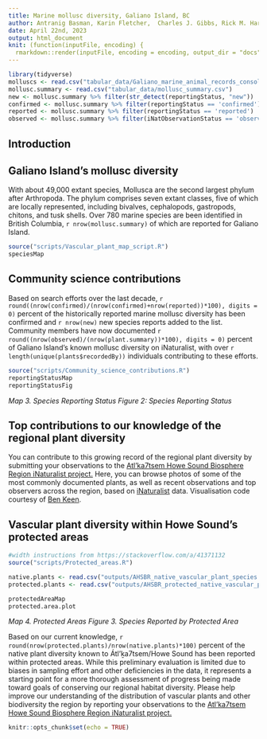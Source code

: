 ```yaml
---
title: Marine mollusc diversity, Galiano Island, BC
author: Antranig Basman, Karin Fletcher,  Charles J. Gibbs, Rick M. Harbo,  Andy Lamb, Andrew Simon
date: April 22nd, 2023
output: html_document
knit: (function(inputFile, encoding) {
  rmarkdown::render(inputFile, encoding = encoding, output_dir = "docs") })
---
```


```r
library(tidyverse)
molluscs <- read.csv("tabular_data/Galiano_marine_animal_records_consolidated_2023-04-22.csv")
mollusc.summary <- read.csv("tabular_data/mollusc_summary.csv")
new <- mollusc.summary %>% filter(str_detect(reportingStatus, "new")) 
confirmed <- mollusc.summary %>% filter(reportingStatus == 'confirmed') 
reported <- mollusc.summary %>% filter(reportingStatus == 'reported') 
observed <- mollusc.summary %>% filter(iNatObservationStatus == 'observed') 
```

## Introduction

## Galiano Island's mollusc diversity

With about 49,000 extant species, Mollusca are the second largest phylum after Arthropoda. The phylum comprises seven extant classes, five of which are locally represented, including bivalves, cephalopods, gastropods, chitons, and tusk shells. Over 780 marine species are been identified in British Columbia, `r nrow(mollusc.summary)` of which are reported for Galiano Island.

```r
source("scripts/Vascular_plant_map_script.R")
speciesMap
```

## Community science contributions

Based on search efforts over the last decade, `r round((nrow(confirmed)/(nrow(confirmed)+nrow(reported))*100), digits = 0)` percent of the historically reported marine mollusc diversity has been confirmed and `r nrow(new)` new species reports added to the list. Community members have now documented `r round((nrow(observed)/(nrow(plant.summary))*100), digits = 0)` percent of Galiano Island's known mollusc diversity on iNaturalist, with over `r length(unique(plants$recordedBy))` individuals contributing to these efforts.

```r
source("scripts/Community_science_contributions.R")
reportingStatusMap
reportingStatusFig
```
*Map 3. Species Reporting Status*
*Figure 2: Species Reporting Status*

## Top contributions to our knowledge of the regional plant diversity

You can contribute to this growing record of the regional plant diversity by submitting your observations to the [Atl'ka7tsem Howe Sound Biosphere Region iNaturalist project.](https://www.inaturalist.org/projects/atl-ka7tsem-howe-sound-biosphere-region) Here, you can browse photos of some of the most commonly documented plants, as well as recent observations and top observers across the region, based on [iNaturalist](http://inaturalist.org/) data. Visualisation code courtesy of [Ben Keen](https://github.com/benkeen).

<span class="mxcw-nonLeafletPane mxcw-paneName-TopContributions html-widget leaflet"></span>

## Vascular plant diversity within Howe Sound's protected areas

```r
#width instructions from https://stackoverflow.com/a/41371132
source("scripts/Protected_areas.R")

native.plants <- read.csv("outputs/AHSBR_native_vascular_plant_species.csv")
protected.plants <- read.csv("outputs/AHSBR_protected_native_vascular_plant_species.csv")

protectedAreaMap
protected.area.plot 
```
*Map 4. Protected Areas*
*Figure 3. Species Reported by Protected Area*

Based on our current knowledge, `r round(nrow(protected.plants)/nrow(native.plants)*100)` percent of the native plant diversity known to Átl’ḵa7tsem/Howe Sound has been reported within protected areas. While this preliminary evaluation is limited due to biases in sampling effort and other deficiencies in the data, it represents a starting point for a more thorough assessment of progress being made toward goals of conserving our regional habitat diversity. Please help improve our understanding of the distribution of vascular plants and other biodiversity the region by reporting your observations to the [Atl'ka7tsem Howe Sound Biosphere Region iNaturalist project.](https://www.inaturalist.org/projects/atl-ka7tsem-howe-sound-biosphere-region)


```r
knitr::opts_chunk$set(echo = TRUE)
```
